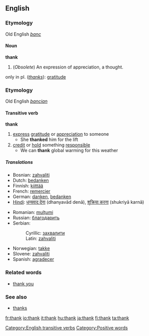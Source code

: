 ==English==
===Etymology===
Old English ''[[þanc]]''
====Noun====
'''thank'''

# (''Obsolete'') An expression of appreciation, a thought.
only in pl. (''[[thanks]]''): [[gratitude]]

===Etymology===
Old English ''[[þancian]]''
====Transitive verb====
'''thank'''

# [[express]] [[gratitude]] or [[appreciation]] to someone
#* She '''thanked''' him for the lift
# [[credit]] or [[hold]] something [[responsible]]
#* We can '''thank''' global warming for this weather

=====Translations=====
{{top}}
*Bosnian: [[zahvaliti#Bosnian|zahvaliti]]
*Dutch: [[bedanken]]
*Finnish: [[kiittää]]
*French: [[remercier]]
*German: [[danken]], [[bedanken]]
*[[Hindi]]: [[धन्यवाद देना]] (dhanyavād denā), [[शुक्रिया करना]] (shukriyā karnā)
{{mid}}
*Romanian: [[mulţumi]]
*Russian: [[благодарить]]
*Serbian:
*:Cyrillic: [[захвалити#Serbian|захвалити]]
*:Latin: [[zahvaliti#Serbian|zahvaliti]]
*Norwegian: [[takke]]
*Slovene: [[zahvaliti]]
*Spanish: [[agradecer]]
{{bottom}}

===Related words===
*[[thank you]]
===See also===
*[[thanks]]

[[Category:English transitive verbs]]
[[Category:Positive words]]

[[fr:thank]]
[[io:thank]]
[[it:thank]]
[[hu:thank]]
[[ja:thank]]
[[fi:thank]]
[[ta:thank]]